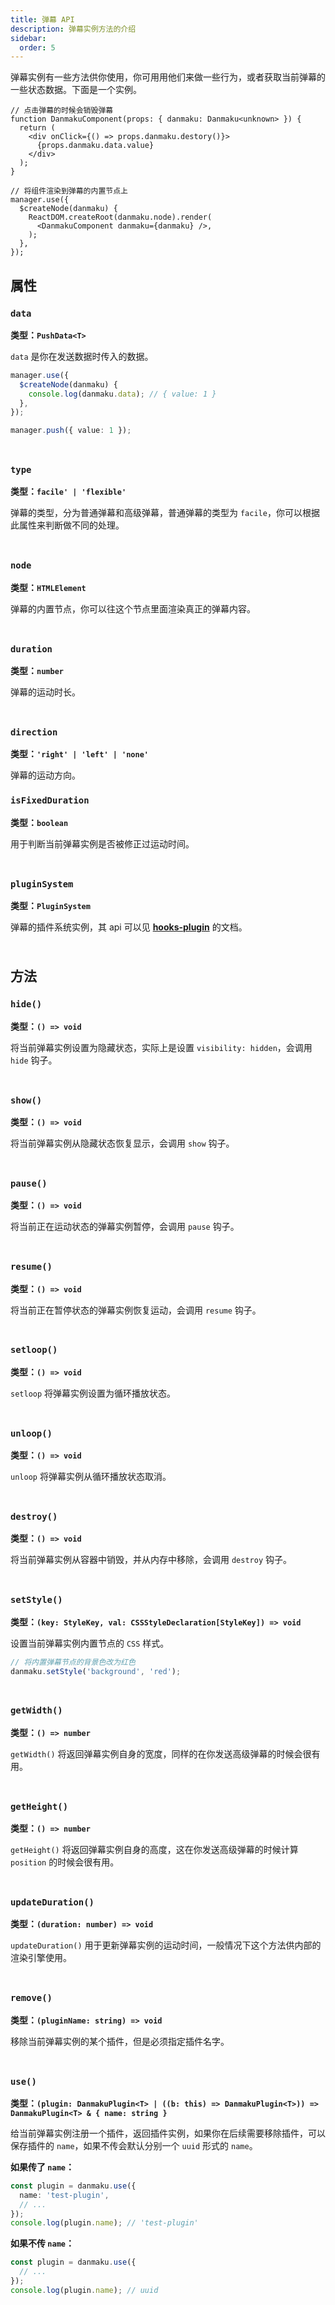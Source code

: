```yaml
---
title: 弹幕 API
description: 弹幕实例方法的介绍
sidebar:
  order: 5
---
```


弹幕实例有一些方法供你使用，你可用用他们来做一些行为，或者获取当前弹幕的一些状态数据。下面是一个实例。

```tsx title="init.tsx"
// 点击弹幕的时候会销毁弹幕
function DanmakuComponent(props: { danmaku: Danmaku<unknown> }) {
  return (
    <div onClick={() => props.danmaku.destory()}>
      {props.danmaku.data.value}
    </div>
  );
}

// 将组件渲染到弹幕的内置节点上
manager.use({
  $createNode(danmaku) {
    ReactDOM.createRoot(danmaku.node).render(
      <DanmakuComponent danmaku={danmaku} />,
    );
  },
});
```

## 属性

### `data`

**类型：`PushData<T>`**

`data` 是你在发送数据时传入的数据。

```ts title="init.tsx"
manager.use({
  $createNode(danmaku) {
    console.log(danmaku.data); // { value: 1 }
  },
});

manager.push({ value: 1 });
```

<div style="border-bottom: 0.5px solid var(--sl-color-gray-5); padding: 10px 0" />

### `type`

**类型：`facile' | 'flexible'`**

弹幕的类型，分为普通弹幕和高级弹幕，普通弹幕的类型为 `facile`，你可以根据此属性来判断做不同的处理。

<div style="border-bottom: 0.5px solid var(--sl-color-gray-5); padding: 10px 0" />

### `node`

**类型：`HTMLElement`**

弹幕的内置节点，你可以往这个节点里面渲染真正的弹幕内容。

<div style="border-bottom: 0.5px solid var(--sl-color-gray-5); padding: 10px 0" />

### `duration`

**类型：`number`**

弹幕的运动时长。

<div style="border-bottom: 0.5px solid var(--sl-color-gray-5); padding: 10px 0" />

### `direction`

**类型：`'right' | 'left' | 'none'`**

弹幕的运动方向。

### `isFixedDuration`

**类型：`boolean`**

用于判断当前弹幕实例是否被修正过运动时间。

<div style="border-bottom: 0.5px solid var(--sl-color-gray-5); padding: 10px 0" />

### `pluginSystem`

**类型：`PluginSystem`**

弹幕的插件系统实例，其 api 可以见 [**hooks-plugin**](https://github.com/imtaotao/hooks-plugin?tab=readme-ov-file#apis) 的文档。

<div style="border-bottom: 0.5px solid var(--sl-color-gray-5); padding: 10px 0" />

## 方法

### `hide()`

**类型：`() => void`**

将当前弹幕实例设置为隐藏状态，实际上是设置 `visibility: hidden`，会调用 `hide` 钩子。

<div style="border-bottom: 0.5px solid var(--sl-color-gray-5); padding: 10px 0" />

### `show()`

**类型：`() => void`**

将当前弹幕实例从隐藏状态恢复显示，会调用 `show` 钩子。

<div style="border-bottom: 0.5px solid var(--sl-color-gray-5); padding: 10px 0" />

### `pause()`

**类型：`() => void`**

将当前正在运动状态的弹幕实例暂停，会调用 `pause` 钩子。

<div style="border-bottom: 0.5px solid var(--sl-color-gray-5); padding: 10px 0" />

### `resume()`

**类型：`() => void`**

将当前正在暂停状态的弹幕实例恢复运动，会调用 `resume` 钩子。

<div style="border-bottom: 0.5px solid var(--sl-color-gray-5); padding: 10px 0" />

### `setloop()`

**类型：`() => void`**

`setloop` 将弹幕实例设置为循环播放状态。

<div style="border-bottom: 0.5px solid var(--sl-color-gray-5); padding: 10px 0" />

### `unloop()`

**类型：`() => void`**

`unloop` 将弹幕实例从循环播放状态取消。

<div style="border-bottom: 0.5px solid var(--sl-color-gray-5); padding: 10px 0" />

### `destroy()`

**类型：`() => void`**

将当前弹幕实例从容器中销毁，并从内存中移除，会调用 `destroy` 钩子。

<div style="border-bottom: 0.5px solid var(--sl-color-gray-5); padding: 10px 0" />

### `setStyle()`

**类型：`(key: StyleKey, val: CSSStyleDeclaration[StyleKey]) => void`**

设置当前弹幕实例内置节点的 `CSS` 样式。

```ts
// 将内置弹幕节点的背景色改为红色
danmaku.setStyle('background', 'red');
```

<div style="border-bottom: 0.5px solid var(--sl-color-gray-5); padding: 10px 0" />

### `getWidth()`

**类型：`() => number`**

`getWidth()` 将返回弹幕实例自身的宽度，同样的在你发送高级弹幕的时候会很有用。

<div style="border-bottom: 0.5px solid var(--sl-color-gray-5); padding: 10px 0" />

### `getHeight()`

**类型：`() => number`**

`getHeight()` 将返回弹幕实例自身的高度，这在你发送高级弹幕的时候计算 `position` 的时候会很有用。

<div style="border-bottom: 0.5px solid var(--sl-color-gray-5); padding: 10px 0" />

### `updateDuration()`

**类型：`(duration: number) => void`**

`updateDuration()` 用于更新弹幕实例的运动时间，一般情况下这个方法供内部的渲染引擎使用。

<div style="border-bottom: 0.5px solid var(--sl-color-gray-5); padding: 10px 0" />

### `remove()`

**类型：`(pluginName: string) => void`**

移除当前弹幕实例的某个插件，但是必须指定插件名字。

<div style="border-bottom: 0.5px solid var(--sl-color-gray-5); padding: 10px 0" />

### `use()`

**类型：`(plugin: DanmakuPlugin<T> | ((b: this) => DanmakuPlugin<T>)) => DanmakuPlugin<T> & { name: string }`**

给当前弹幕实例注册一个插件，返回插件实例，如果你在后续需要移除插件，可以保存插件的 `name`，如果不传会默认分别一个 `uuid` 形式的 `name`。

**如果传了 `name`：**

```ts
const plugin = danmaku.use({
  name: 'test-plugin',
  // ...
});
console.log(plugin.name); // 'test-plugin'
```

**如果不传 `name`：**

```ts
const plugin = danmaku.use({
  // ...
});
console.log(plugin.name); // uuid
```
